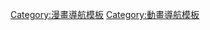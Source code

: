 {{Navbox
| name= 龍貓
| title= 龍貓
| state = {{{state|autocollapse}}}
| bodyclass=hlist
| titlestyle= background:#235317; color:#f3f6f3;
| groupstyle= background:#d0e5f5
| image = [[File:Tonari no Totoro title (green).jpg|200px]]
| group1 = 動畫
| list1 = [[龍貓‎]] - [[梅與小貓巴士]]
| group2 = 歌曲
| list2 = [[鄰家的龍貓]]
| group3 = 相關地點
| list3 = [[皋月和梅的家]] - {{tsl|ja|小杉の大杉|小杉的大杉}}
| group4 = 引用事物
| list4 = [[小行星10160]] - [[玩具總動員3]]
| group5 = 國民信託
| list5 = {{tsl|ja|トトロの森|龍貓之森}}
| group6 = 關聯人物
| list6 = [[宮崎駿]] - [[日高範子]] - [[坂本千夏]] - [[糸井重里]] - [[島本須美]] - [[久石讓]] - [[井上杏美]]
}}<noinclude>
{{collapsible option}}
{{DEFAULTSORT:Tonari no Totoro}}
[[Category:漫畫導航模板]]
[[Category:動畫導航模板]]
</noinclude>